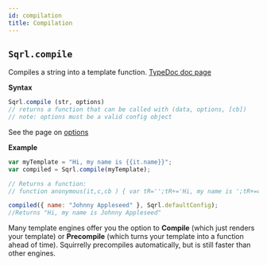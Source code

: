 ```yaml
---
id: compilation
title: Compilation
---
```



## `Sqrl.compile`

Compiles a string into a template function.
[TypeDoc doc page](https://squirrellyjs.github.io/squirrelly/modules/_compile_.html#compile)

**Syntax**

```js
Sqrl.compile (str, options)
// returns a function that can be called with (data, options, [cb])
// note: options must be a valid config object
```
See the page on [options](./configuration)

**Example**

```js
var myTemplate = "Hi, my name is {{it.name}}";
var compiled = Sqrl.compile(myTemplate);

// Returns a function:
// function anonymous(it,c,cb ) { var tR='';tR+='Hi, my name is ';tR+=c.l('F','e')(it.name);if(cb){cb(null,tR)} return tR }

compiled({ name: "Johnny Appleseed" }, Sqrl.defaultConfig);
//Returns "Hi, my name is Johnny Appleseed"
```

<Hint type="note">
    
Many template engines offer you the option to <b>Compile</b> (which just renders your template) or <b>Precompile</b> (which turns your template into a function ahead of time). Squirrelly precompiles automatically, but is still faster than other engines.

</Hint>
